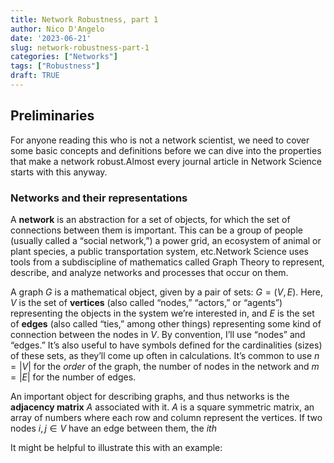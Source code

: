 ```yaml
---
title: Network Robustness, part 1
author: Nico D'Angelo
date: '2023-06-21'
slug: network-robustness-part-1
categories: ["Networks"]
tags: ["Robustness"]
draft: TRUE
---
```


## Preliminaries

For anyone reading this who is not a network scientist, we need to cover some basic concepts and definitions before we can dive into the properties that make a network robust.Almost every journal article in Network Science starts with this anyway.

### Networks and their representations

A **network** is an abstraction for a set of objects, for which the set of connections between them is important. This can be a group of people (usually called a "social network,") a power grid, an ecosystem of animal or plant species, a public transportation system, etc.Network Science uses tools from a subdiscipline of mathematics called Graph Theory to represent, describe, and analyze networks and processes that occur on them. 

A graph $G$ is a mathematical object, given by a pair of sets: $G=(V,E)$. Here, $V$ is the set of **vertices** (also called "nodes," "actors," or "agents") representing the objects in the system we're interested in, and $E$ is the set of **edges** (also called "ties," among other things) representing some kind of connection between the nodes in $V$. By convention, I'll use "nodes" and "edges." It's also useful to have symbols defined for the cardinalities (sizes) of these sets, as they'll come up often in calculations. It's common to use $n=\vert V \vert$ for the *order* of the graph, the number of nodes in the network and $m=\vert E \vert$ for the number of edges.

An important object for describing graphs, and thus networks is the **adjacency matrix** $A$ associated with it. $A$ is a square symmetric matrix, an array of numbers where each row and column represent the vertices. If two nodes $i,j \in V$ have an edge between them, the $ith$ 

It might be helpful to illustrate this with an example:

